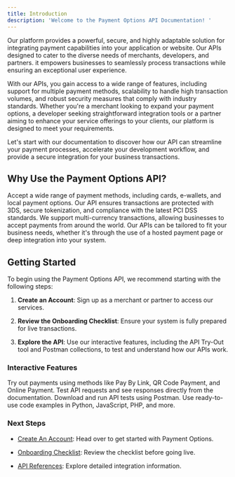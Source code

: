 ```yaml
---
title: Introduction
description: 'Welcome to the Payment Options API Documentation! '
---
```


Our platform provides a powerful, secure, and highly adaptable solution for integrating payment capabilities into your application or website. Our APIs designed to cater to the diverse needs of merchants, developers, and partners. it empowers businesses to seamlessly process transactions while ensuring an exceptional user experience.

With our APIs, you gain access to a wide range of features, including support for multiple payment methods, scalability to handle high transaction volumes, and robust security measures that comply with industry standards. Whether you're a merchant looking to expand your payment options, a developer seeking straightforward integration tools or a partner aiming to enhance your service offerings to your clients, our platform is designed to meet your requirements.

Let's start with our documentation to discover how our API can streamline your payment processes, accelerate your development workflow, and provide a secure integration for your business transactions.

## Why Use the Payment Options API?

<CardGroup cols={2}>
  <Card title="Flexibility" icon="shuffle">
    Accept a wide range of payment methods, including cards, e-wallets, and local payment options.
  </Card>

  <Card title="Secure Transactions" icon="shield-check">
    Our API ensures transactions are protected with 3DS, secure tokenization, and compliance with the latest PCI DSS standards.
  </Card>

  <Card title="Global Reach" icon="globe">
    We support multi-currency transactions, allowing businesses to accept payments from around the world.
  </Card>

  <Card title="Customizable" icon="pen-ruler">
    Our APIs can be tailored to fit your business needs, whether it's through the use of a hosted payment page or deep integration into your system.
  </Card>
</CardGroup>

## Getting Started

To begin using the Payment Options API, we recommend starting with the following steps:

1. **Create an Account**: Sign up as a merchant or partner to access our services.

2. **Review the Onboarding Checklist**: Ensure your system is fully prepared for live transactions.

3. **Explore the API**: Use our interactive features, including the API Try-Out tool and Postman collections, to test and understand how our APIs work.

### Interactive Features

<CardGroup>
  <Card title="Payment Simulations" icon="credit-card-front">
    Try out payments using methods like Pay By Link, QR Code Payment, and Online Payment.
  </Card>

  <Card title="API Try-Out" icon="circle-play">
    Test API requests and see responses directly from the documentation.
  </Card>

  <Card title="Postman Collection Integration" icon="album-collection">
    Download and run API tests using Postman.
  </Card>

  <Card title="Code Samples" icon="code">
    Use ready-to-use code examples in Python, JavaScript, PHP, and more.
  </Card>
</CardGroup>

### Next Steps

* [Create An Account](./createaccount): Head over to get started with Payment Options.

* [Onboarding Checklist](./checklist): Review the checklist before going live.

* [API References](/api-reference/introduction): Explore detailed integration information.

